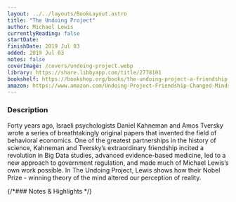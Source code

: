 ```yaml
---
layout: ../../layouts/BookLayout.astro
title: "The Undoing Project"
author: Michael Lewis
currentlyReading: false
startDate: 
finishDate: 2019 Jul 03
added: 2019 Jul 03
notes: false
coverImage: /covers/undoing-project.webp
library: https://share.libbyapp.com/title/2778101
bookshelf: https://bookshop.org/books/the-undoing-project-a-friendship-that-changed-our-minds-9781508229117/9780393354775
amazon: https://www.amazon.com/Undoing-Project-Friendship-Changed-Minds/dp/0393254593
---
```


<ReadingTime
  startDate  = {frontmatter.startDate}
  finishDate = {frontmatter.finishDate}
/>

### Description
Forty years ago, Israeli psychologists Daniel Kahneman and Amos Tversky wrote a series of breathtakingly original papers that invented the field of behavioral economics. One of the greatest partnerships in the history of science, Kahneman and Tversky’s extraordinary friendship incited a revolution in Big Data studies, advanced evidence-based medicine, led to a new approach to government regulation, and made much of Michael Lewis’s own work possible. In The Undoing Project, Lewis shows how their Nobel Prize - winning theory of the mind altered our perception of reality.

{/*### Notes & Highlights */}

<BuyBook
  library   = {frontmatter.library}
  bookshelf = {frontmatter.bookshelf}
  amazon    = {frontmatter.amazon}
/>
